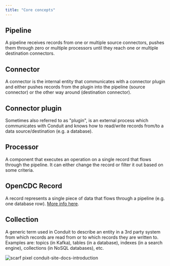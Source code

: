 ```yaml
---
title: "Core concepts"
---
```


## Pipeline 

A pipeline receives records from one or multiple source connectors, pushes them through zero 
or multiple processors until they reach one or multiple destination connectors.

## Connector 

A connector is the internal entity that communicates with a connector plugin and either pushes 
records from the plugin into the pipeline (source connector) or the other way around 
(destination connector).

## Connector plugin 

Sometimes also referred to as "plugin", is an external process which communicates with Conduit 
and knows how to read/write records from/to a data source/destination (e.g. a database).

## Processor 

A component that executes an operation on a single record that flows through the pipeline. 
It can either change the record or filter it out based on some criteria.

## OpenCDC Record 

A record represents a single piece of data that flows through a pipeline (e.g. one database row). 
[More info here](/docs/features/opencdc-record).

## Collection 

A generic term used in Conduit to describe an entity in a 3rd party system from which records 
are read from or to which records they are written to. Examples are: topics (in Kafka), tables 
(in a database), indexes (in a search engine), collections (in NoSQL databases), etc.

![scarf pixel conduit-site-docs-introduction](https://static.scarf.sh/a.png?x-pxid=01346572-0d57-4df3-8399-1425db913a0a)